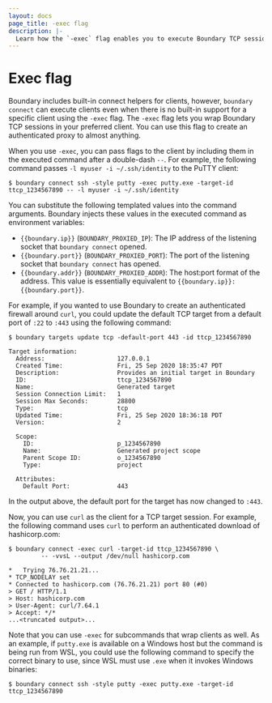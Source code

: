 ```yaml
---
layout: docs
page_title: -exec flag
description: |-
  Learn how the `-exec` flag enables you to execute Boundary TCP sessions using your preferred client, even when there is no built-in support for it.
---
```


# Exec flag

Boundary includes built-in connect helpers for clients, however, `boundary connect` can execute clients even when there is no built-in support for a specific client using the `-exec` flag.
The `-exec` flag lets you wrap Boundary TCP sessions in your preferred client.
You can use this flag to create an authenticated proxy to almost anything.

When you use `-exec`, you can pass flags to the client by including them in the executed command after a double-dash `--`.
For example, the following command passes `-l myuser -i ~/.ssh/identity` to the PuTTY client:

```shell-session
$ boundary connect ssh -style putty -exec putty.exe -target-id ttcp_1234567890 -- -l myuser -i ~/.ssh/identity
```

You can substitute the following templated values into the command arguments.
Boundary injects these values in the executed command as environment variables:

- `{{boundary.ip}}` (`BOUNDARY_PROXIED_IP`): The IP address of the listening socket that `boundary connect` opened.
- `{{boundary.port}}` (`BOUNDARY_PROXIED_PORT`): The port of the listening socket that `boundary connect` has opened.
- `{{boundary.addr}}` (`BOUNDARY_PROXIED_ADDR`): The host:port format of the address.
This value is essentially equivalent to `{{boundary.ip}}:{{boundary.port}}`.

For example, if you wanted to use Boundary to create an authenticated firewall
around `curl`, you could update the default TCP target from a default port
of `:22` to `:443` using the following command:

```shell-session
$ boundary targets update tcp -default-port 443 -id ttcp_1234567890

Target information:
  Address:                    127.0.0.1
  Created Time:               Fri, 25 Sep 2020 18:35:47 PDT
  Description:                Provides an initial target in Boundary
  ID:                         ttcp_1234567890
  Name:                       Generated target
  Session Connection Limit:   1
  Session Max Seconds:        28800
  Type:                       tcp
  Updated Time:               Fri, 25 Sep 2020 18:36:18 PDT
  Version:                    2

  Scope:
    ID:                       p_1234567890
    Name:                     Generated project scope
    Parent Scope ID:          o_1234567890
    Type:                     project

  Attributes:
    Default Port:             443
```

In the output above, the default port for the target has now changed to `:443`.

Now, you can use `curl` as the client for a TCP target session.
For example, the following command uses `curl` to perform an authenticated download of hashicorp.com:

```shell-session
$ boundary connect -exec curl -target-id ttcp_1234567890 \
         -- -vvsL --output /dev/null hashicorp.com

*   Trying 76.76.21.21...
* TCP_NODELAY set
* Connected to hashicorp.com (76.76.21.21) port 80 (#0)
> GET / HTTP/1.1
> Host: hashicorp.com
> User-Agent: curl/7.64.1
> Accept: */*
...<truncated output>...
```

Note that you can use `-exec` for subcommands that wrap clients as well.
As an example, if `putty.exe` is available on a Windows host but the command is being run from WSL, you could use the following command to specify the correct binary to use, since WSL must use `.exe` when it invokes Windows binaries:

```shell-session
$ boundary connect ssh -style putty -exec putty.exe -target-id ttcp_1234567890
```